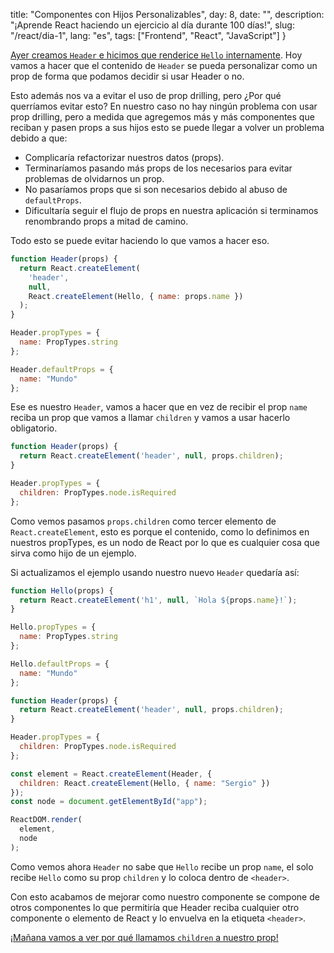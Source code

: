 
  title: "Componentes con Hijos Personalizables",
  day: 8,
  date: "",
  description: "¡Aprende React haciendo un ejercicio al día durante 100 días!",
  slug: "/react/dia-1",
  lang: "es",
  tags: ["Frontend", "React", "JavaScript"]
}


[Ayer creamos `Header` e hicimos que renderice `Hello` internamente](/react/dia-7). Hoy vamos a hacer que el contenido de `Header` se pueda personalizar como un prop de forma que podamos decidir si usar Header o no.

Esto además nos va a evitar el uso de prop drilling, pero ¿Por qué querríamos evitar esto? En nuestro caso no hay ningún problema con usar prop drilling, pero a medida que agregemos más y más componentes que reciban y pasen props a sus hijos esto se puede llegar a volver un problema debido a que:

- Complicaría refactorizar nuestros datos (props).
- Terminaríamos pasando más props de los necesarios para evitar problemas de olvidarnos un prop.
- No pasaríamos props que si son necesarios debido al abuso de `defaultProps`.
- Dificultaría seguir el flujo de props en nuestra aplicación si terminamos renombrando props a mitad de camino.

Todo esto se puede evitar haciendo lo que vamos a hacer eso.

```js
function Header(props) {
  return React.createElement(
    'header',
    null,
    React.createElement(Hello, { name: props.name })
  );
}

Header.propTypes = {
  name: PropTypes.string
};

Header.defaultProps = {
  name: "Mundo"
};
```

Ese es nuestro `Header`, vamos a hacer que en vez de recibir el prop `name` reciba un prop que vamos a llamar `children` y vamos a usar hacerlo obligatorio.

```js
function Header(props) {
  return React.createElement('header', null, props.children);
}

Header.propTypes = {
  children: PropTypes.node.isRequired
};
```

Como vemos pasamos `props.children` como tercer elemento de `React.createElement`, esto es porque el contenido, como lo definimos en nuestros propTypes, es un nodo de React por lo que es cualquier cosa que sirva como hijo de un ejemplo.

Si actualizamos el ejemplo usando nuestro nuevo `Header` quedaría así:

```js
function Hello(props) {
  return React.createElement('h1', null, `Hola ${props.name}!`);
}

Hello.propTypes = {
  name: PropTypes.string
};

Hello.defaultProps = {
  name: "Mundo"
};

function Header(props) {
  return React.createElement('header', null, props.children);
}

Header.propTypes = {
  children: PropTypes.node.isRequired
};

const element = React.createElement(Header, {
  children: React.createElement(Hello, { name: "Sergio" })
});
const node = document.getElementById("app");

ReactDOM.render(
  element,
  node
);
```

Como vemos ahora `Header` no sabe que `Hello` recibe un prop `name`, el solo recibe `Hello` como su prop `children` y lo coloca dentro de `<header>`.

Con esto acabamos de mejorar como nuestro componente se compone de otros componentes lo que permitiría que Header reciba cualquier otro componente o elemento de React y lo envuelva en la etiqueta `<header>`.

[¡Mañana vamos a ver por qué llamamos `children` a nuestro prop!](/react/dia-9)